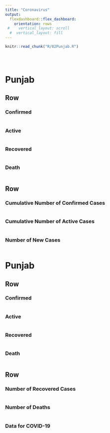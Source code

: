 ```yaml
---
title: "Coronavirus"
output: 
  flexdashboard::flex_dashboard:
    orientation: rows
 #    vertical_layout: scroll
  #  vertical_layout: fill
---
```



```r
knitr::read_chunk("R/02Punjab.R")
```


```r
```

```r
```


```r
```

Punjab
======================================================================

Row
----------------------------------------------------------------------
  
### Confirmed {.value-box}
```r
```

### Active {.value-box}
```r
```

### Recovered {.value-box}
```r
```


### Death {.value-box}
```r
```


Row
----------------------------------------------------------------------

### Cumulative Number of Confirmed Cases
```r
```

### Cumulative Number of Active Cases
```r
```


### Number of New Cases
```r
```


Punjab
======================================================================

Row
----------------------------------------------------------------------
  
### Confirmed {.value-box}
```r
```

### Active {.value-box}
```r
```

### Recovered {.value-box}
```r
```


### Death {.value-box}
```r
```


Row
----------------------------------------------------------------------

### Number of Recovered Cases
```r
```


### Number of Deaths
```r
```

### Data for COVID-19
```r
```

